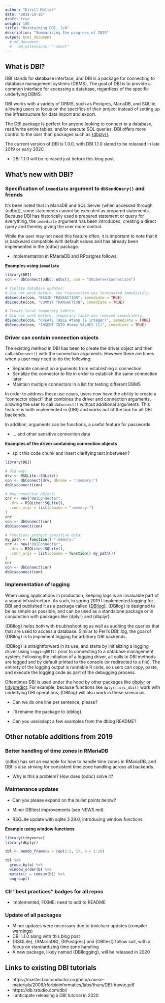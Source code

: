 ```yaml
---
author: "Kirill Müller"
date: "2019-10-16"
draft: true
weight: 180
title: "Maintaining DBI, 2/4"
description: "Summarizing the progress of 2019"
output: html_document 
  # md_document:
  #   md_extensions: "-smart"
---
```

<!-- +++ -->
<!-- author = "Kirill Müller" -->
<!-- date = "2019-10-16" -->
<!-- draft = true -->
<!-- weight = 180 -->
<!-- title = "Maintaining DBI, 2/4" -->
<!-- description = "Summarizing the progress of 2019" -->
<!-- +++ -->


## What is DBI?

DBI stands for **d**ata**b**ase **i**nterface, and DBI is a package for connecting to database management systems (DBMS). The goal of DBI is to provide a common interface for accessing a database, regardless of the specific underlying DBMS.

DBI works with a variety of DBMS, such as Postgres, MariaDB, and SQLite, allowing users to focus on the specifics of their project instead of setting up the infrastructure for data import and export.

The DBI package is perfect for anyone looking to connect to a database, read/write entire tables, and/or execute SQL queries. DBI offers more control to the user than packages such as [{dbplyr}](https://dbplyr.tidyverse.org/).

The current version of DBI is 1.0.0, with DBI 1.1.0 slated to be released in late 2019 or early 2020.

- DBI 1.1.0 will be released just before this blog post.

## What's new with DBI?

### Specification of `immediate` argument to `dbSendQuery()` and friends

It's been noted that in MariaDB and SQL Server (when accessed through {odbc}), some statements cannot be executed as prepared statements. Because DBI has historically used a prepared statement or query for everything, the `immediate` argument has been introduced, creating a direct query and thereby giving the user more control.  

While the user may not need this feature often, it is important to note that it is backward compatible with default values and has already been implemented in the {odbc} package.

- Implementation in RMariaDB and RPostgres follows.

**Examples using `immediate`**

```r
library(DBI)
con <- dbConnect(odbc::odbc(), dsn = "SQLServerConnection")

# Isolate database updates:
# Did not work before, the transaction was terminated immediately.
dbExecute(con, "BEGIN TRANSACTION", immediate = TRUE)
dbExecute(con, "COMMIT TRANSACTION", immediate = TRUE)

# Create local temporary tables:
# Did not work before, temporary table was removed immediately.
dbExecute(con, "CREATE TABLE #temp (a integer)", immediate = TRUE)
dbExecute(con, "INSERT INTO #temp VALUES (1)", immediate = TRUE)
```

### Driver can contain connection objects

The existing method in DBI has been to create the driver object and then call `dbConnect()` with the connection arguments. However there are times when a user may need to do the following:  

* Separate connection arguments from establishing a connection
* Serialize the connector to file in order to establish the same connection later
* Maintain multiple connectors in a list for testing different DBMS

In order to address these use cases, users now have the ability to create a "connector object" that combines the driver and connection arguments, allowing the user to call `dbConnect()` without additional arguments. This feature is both implemented in {DBI} and works out of the box for all DBI backends.  

In addition, arguments can be functions, a useful feature for passwords.

- ... and other sensitive connection data

**Examples of the driver containing connection objects**

- split this code chunk and insert clarifying text inbetween?

```r
library(DBI)

# Old way:
drv <- RSQLite::SQLite()
con <- dbConnect(drv, dbname = ":memory:")
dbDisconnect(con)

# New connector object:
cnr <- new("DBIConnector",
  .drv = RSQLite::SQLite(),
  .conn_args = list(dbname = ":memory:")
)
cnr
con <- dbConnect(cnr)
dbDisconnect(con)

# Functions protect sensitive data:
my_path <- function() ":memory:"
cnr <- new("DBIConnector",
  .drv = RSQLite::SQLite(),
  .conn_args = list(dbname = function() my_path())
)
cnr
con <- dbConnect(cnr)
dbDisconnect(con)
```


### Implementation of logging

When using applications in production, keeping logs is an invaluable part of a sound infrastructure. As such, in spring 2019 I implemented logging for DBI and published it as a package called [{DBIlog}](https://github.com/krlmlr/DBIlog). {DBIlog} is designed to be as simple as possible, and can be used as a standalone package or in conjunction with packages like {dplyr} and {dbplyr}.

{DBIlog} helps both with troubleshooting as well as auditing the queries that that are used to access a database. Similar to Perl's DBI::log, the goal of {DBIlog} is to implement logging for arbitrary DBI backends.

{DBIlog} is straightforward in its use, and starts by initializing a logging driver using `LoggingDBI()` prior to connecting to a database management system. Following the initiation of a logging driver, all calls to DBI methods are logged and by default printed to the console (or redirected to a file). The entirety of the logging output is runnable R code, so users can copy, paste, and execute the logging code as part of the debugging process.

Oftentimes DBI is used under the hood by other packages like [dbplyr](https://dbplyr.tidyverse.org/) or [tidypredict](https://tidymodels.github.io/tidypredict/).
For example, because functions like `dplyr::src_dbi()` work with underlying DBI operations, {DBIlog} will also work in these scenarios. 

- Can we do one line per sentence, please?

- I'll rename the package to {dblog}.

- Can you use/adapt a few examples from the dblog README?


## Other notable additions from 2019

### Better handling of time zones in RMariaDB

{odbc} has set an example for how to handle time zones in RMariaDB, and DBI is also striving for consistent time zone handling across all backends.

- Why is this a problem? How does {odbc} solve it?

### Maintenance updates

- Can you please expand on the bullet points below?

- Minor DBItest improvements (see NEWS.md)

- RSQLite update with sqlite 3.29.0, introducing window functions

**Example using window functions**

```r
library(tidyverse)
library(dbplyr)
```

```r
tbl <- memdb_frame(a = rep(1:2, 5), b = 1:10)

tbl %>% 
  group_by(a) %>%
  window_order(b) %>% 
  mutate(c = cumsum(b)) %>% 
  ungroup()
```


### CII "best practices" badges for all repos

- Implemented, FIXME: need to add to README

### Update of all packages

- Minor updates were necessary due to toolchain updates (compiler warnings)
- DBI 1.1.0 along with this blog post
- {RSQLite}, {RMariaDB}, {RPostgres} and {DBItest} follow suit, with a focus on standardizing time zone handling
- A new package, likely named {DBIlogging}, will be released in 2020 

## Links to existing DBI tutorials

- https://master.bioconductor.org/help/course-materials/2006/rforbioinformatics/labs/thurs/DBI-howto.pdf
- https://db.rstudio.com/dbi/
- I anticipate releasing a DBI tutorial in 2020
